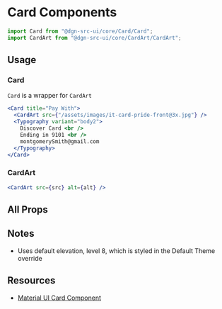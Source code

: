 
<Meta title="Card" component={Card} />

# Card Components

```js static
import Card from "@dgn-src-ui/core/Card/Card";
import CardArt from "@dgn-src-ui/core/CardArt/CardArt";
```

## Usage

### Card

`Card` is a wrapper for `CardArt`

```jsx
<Card title="Pay With">
  <CardArt src={"/assets/images/it-card-pride-front@3x.jpg"} />
  <Typography variant="body2">
    Discover Card <br />
    Ending in 9101 <br />
    montgomerySmith@gmail.com
  </Typography>
</Card>
```

### CardArt

```jsx
<CardArt src={src} alt={alt} />
```

## All Props

<Props of={Card} />

## Notes

- Uses default elevation, level 8, which is styled in the Default Theme override

## Resources

- [Material UI Card Component](https://material-ui.com/components/cards/)
